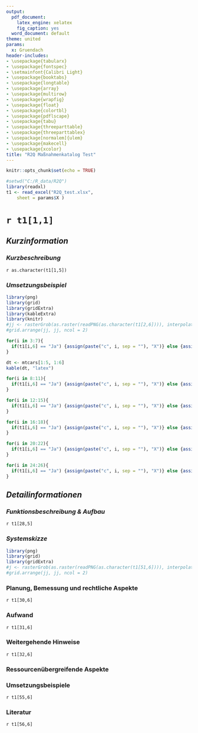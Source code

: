 ```yaml
---
output:
  pdf_document:
    latex_engine: xelatex
    fig_caption: yes
  word_document: default
theme: united
params:
  x: Gruendach
header-includes: 
- \usepackage{tabularx}
- \usepackage{fontspec}
- \setmainfont{Calibri Light}
- \usepackage{booktabs}
- \usepackage{longtable}
- \usepackage{array}
- \usepackage{multirow}
- \usepackage{wrapfig}
- \usepackage{float}
- \usepackage{colortbl}
- \usepackage{pdflscape}
- \usepackage{tabu}
- \usepackage{threeparttable}
- \usepackage{threeparttablex}
- \usepackage[normalem]{ulem}
- \usepackage{makecell}
- \usepackage{xcolor}
title: "R2Q Maßnahmenkatalog Test"
---
```


```r
knitr::opts_chunk$set(echo = TRUE)
```

```r
#setwd("C:/R_data/R2Q")
library(readxl)
t1 <- read_excel("R2Q_test.xlsx", 
    sheet = params$X )

```

# `r t1[1,1]`

## *Kurzinformation*

### *Kurzbeschreibung*

`r as.character(t1[1,5])`


### *Umsetzungsbeispiel*



```r
library(png)
library(grid)
library(gridExtra)
library(kableExtra)
library(knitr)
#jj <- rasterGrob(as.raster(readPNG(as.character(t1[2,6]))), interpolate = FALSE)
#grid.arrange(jj, jj, ncol = 2)
```


```r

for(i in 3:7){
  if(t1[i,6] == "Ja") {assign(paste("c", i, sep = ""), "X")} else {assign(paste("c", i, sep = ""), " ")}
}

dt <- mtcars[1:5, 1:6]
kable(dt, "latex")
```

\begin{center}
\begin{tabularx}{\textwidth}{|X|X|X|X|X|}
\hline
\multicolumn{5}{|c|}{\textbf{`r t1[1,3]`}} \tabularnewline
\hline
[`r as.character(c3)`] Regenwasser & [`r as.character(c4)`] Schmutzwasser & [`r as.character(c5)`] Baustoffe & [`r as.character(c6)`] Energie & [`r as.character(c7)`] Fläche \\
\hline
\end{tabularx}
\end{center}


```r
for(i in 8:11){
  if(t1[i,6] == "Ja") {assign(paste("c", i, sep = ""), "X")} else {assign(paste("c", i, sep = ""), " ")}
}
```


\begin{center}
\begin{tabular}{|l|l|l|l|l|}
\hline
\multicolumn{5}{|c|}{\textbf{`r t1[8,3]`}} \tabularnewline
\hline
`r t1[8,4]` & Schmutzwasser & Baustoffe & Energie & Fläche \\
\hline
[`r as.character(c8)`] Klimaregulation & [`r as.character(c8)`] Regenwasser & [`r as.character(c8)`] Regenwasser & [`r as.character(c8)`] Regenwasser & [`r as.character(c8)`] Regenwasser \\
\hline
[`r as.character(c9)`] Wasserregulation & [`r as.character(c9)`] Schmutzwasser & [`r as.character(c9)`] Schmutzwasser & [`r as.character(c9)`] Schmutzwasser & [`r as.character(c9)`] Schmutzwasser \\
\hline
[`r as.character(c10)`] Wasserreinigung & [`r as.character(c10)`] Baustoffe & [`r as.character(c10)`] Baustoffe & [`r as.character(c10)`] Baustoffe & [`r as.character(c10)`] Baustoffe \\
\hline
[`r as.character(c11)`] Erhaltung biol. Vielfalt & [`r as.character(c11)`] Energie & [`r as.character(c11)`] Energie & [`r as.character(c11)`] Energie & [`r as.character(c11)`] Energie \\
\hline
\end{tabular}
\end{center}

```r
for(i in 12:15){
  if(t1[i,6] == "Ja") {assign(paste("c", i, sep = ""), "X")} else {assign(paste("c", i, sep = ""), " ")}
}
```

\begin{center}
\begin{tabularx}{\textwidth}{|X|X|X|}
\hline
\multicolumn{3}{|c|}{\textbf{`r t1[12,3]`}} \tabularnewline
\hline
[`r as.character(c12)`] Gebäudeebene & [`r as.character(c13)`] Grundstückebene & [`r as.character(c14)`] Quartiersebene \\
\hline
\multicolumn{3}{|c|}{\textbf{Hinweis:} `r t1[15,6]`} \\
\hline
\end{tabularx}
\end{center}


```r
for(i in 16:18){
  if(t1[i,6] == "Ja") {assign(paste("c", i, sep = ""), "X")} else {assign(paste("c", i, sep = ""), " ")}
}
```

\begin{center}
\begin{tabular}{|c|c|c|}
\hline
\multicolumn{3}{|c|}{\textbf{`r t1[16,2]`}} \tabularnewline
\hline
[`r as.character(c16)`] geringer Bedarf & [`r as.character(c17)`] mittlerer Bedarf & [`r as.character(c18)`] hoher Bedarf \\
\hline
\multicolumn{3}{|c|}{`r t1[19,6]`   `r t1[19,4]`} \\
\hline
\end{tabular}
\end{center}

```r
for(i in 20:22){
  if(t1[i,6] == "Ja") {assign(paste("c", i, sep = ""), "X")} else {assign(paste("c", i, sep = ""), " ")}
}
```

\begin{center}
\begin{tabular}{|c|c|c|c|c|c|}
\hline
\multicolumn{6}{|c|}{\textbf{`r t1[20,3]`}} \tabularnewline
\hline
`r t1[20,4]` & `r t1[20,6]`  &`r t1[21,4]` & `r t1[21,6]`  & `r t1[22,4]` & `r t1[22,6]` \\
\hline
\multicolumn{6}{|c|}{\textbf{Hinweis:} `r t1[23,6]`} \\
\hline
\end{tabular}
\end{center}

```r
for(i in 24:26){
  if(t1[i,6] == "Ja") {assign(paste("c", i, sep = ""), "X")} else {assign(paste("c", i, sep = ""), " ")}
}
```

\begin{center}
\begin{tabular}{|c|c|c|}
\hline
\multicolumn{3}{|c|}{\textbf{`r t1[24,3]`}} \\
\hline
[`r as.character(c24)`]`r t1[24,4]` & [`r as.character(c25)`] `r t1[25,4]`  & [`r as.character(c26)`] `r t1[26,4]` \\
\hline
\multicolumn{3}{|c|}{\textbf{Hinweis:} `r t1[27,6]`} \\
\hline
\end{tabular}
\end{center}

## *Detailinformationen*

### *Funktionsbeschreibung & Aufbau*

`r t1[28,5]`

### *Systemskizze*

```r
library(png)
library(grid)
library(gridExtra)
#j <- rasterGrob(as.raster(readPNG(as.character(t1[51,6]))), interpolate = FALSE)
#grid.arrange(jj, jj, ncol = 2)
```

### Planung, Bemessung und rechtliche Aspekte

`r t1[30,6]`

### Aufwand

`r t1[31,6]`

### Weitergehende Hinweise

`r t1[32,6]`

### Ressourcenübergreifende Aspekte

\begin{center}
\begin{tabularx}{\textwidth}{|X|X|}
\hline
\multicolumn{1}{|c|}{\textbf{Ressource}} & \multicolumn{1}{|c|}{\textbf{Angaben}} \tabularnewline
\hline
\multicolumn{2}{|c|}{ \textbf{SYNERGIEN} } \tabularnewline
\hline
Regenwasser & `r t1[33,6]`\\
\hline
Schmutzwasser & `r t1[34,6]`\\
\hline
Baustoffe & `r t1[35,6]`\\
\hline
Energie & `r t1[36,6]`\\
\hline
Fläche & `r t1[37,6]`\\
\hline
Ökobilanz & `r t1[38,6]`\\
\hline
\multicolumn{2}{|c|}{ \textbf{ZIELKONFLIKTE} } \\
\hline
Regenwasser & `r t1[39,6]`\\
\hline
Schmutzwasser & `r t1[40,6]`\\
\hline
Baustoffe & `r t1[41,6]`\\
\hline
Energie & `r t1[42,6]`\\
\hline
Fläche & `r t1[43,6]`\\
\hline
Ökobilanz & `r t1[44,6]`\\
\hline
\end{tabularx}
\end{center}


\begin{center}
\begin{tabularx}{\textwidth}{|X|X|}
\hline
\multicolumn{1}{|c|}{\textbf{Vorteile}} & \multicolumn{1}{|c|}{\textbf{Nachteile}} \tabularnewline
\hline
`r t1[45,6]` & `r t1[50,6]`\\
\hline
`r t1[46,6]` & `r t1[51,6]`\\
\hline
`r t1[47,6]` & `r t1[52,6]`\\
\hline
`r t1[48,6]` & `r t1[53,6]`\\
\hline
`r t1[49,6]` & `r t1[54,6]`\\
\hline
\end{tabularx}
\end{center}

### Umsetzungsbeispiele

`r t1[55,6]`

### Literatur

`r t1[56,6]`
